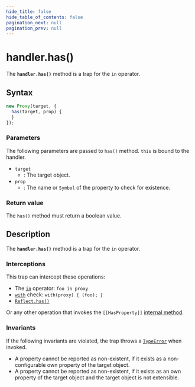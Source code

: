 ```yaml
---
hide_title: false
hide_table_of_contents: false
pagination_next: null
pagination_prev: null
---
```

# handler.has()

The **`handler.has()`** method is a trap for the `in` operator.

## Syntax

```js
new Proxy(target, {
  has(target, prop) {
  }
});
```

### Parameters

The following parameters are passed to `has()` method. `this` is
bound to the handler.

- `target`
  - : The target object.
- `prop`
  - : The name or `Symbol` of the property to check for existence.

### Return value

The `has()` method must return a boolean value.

## Description

The **`handler.has()`** method is a trap for the `in` operator.

### Interceptions

This trap can intercept these operations:

- The [`in`](https://developer.mozilla.org/docs/Web/JavaScript/Reference/Operators/in) operator: `foo in proxy`
- [`with`](https://developer.mozilla.org/docs/Web/JavaScript/Reference/Statements/with) check: `with(proxy) { (foo); }`
- [`Reflect.has()`](../../../globals/Reflect/has.mdx)

Or any other operation that invokes the `[[HasProperty]]` [internal method](https://developer.mozilla.org/docs/Web/JavaScript/Reference/Global_Objects/Proxy#object_internal_methods).

### Invariants

If the following invariants are violated, the trap throws a [`TypeError`](../../../globals/TypeError/TypeError.mdx) when invoked.

- A property cannot be reported as non-existent, if it exists as a non-configurable
  own property of the target object.
- A property cannot be reported as non-existent, if it exists as an own property of
  the target object and the target object is not extensible.

